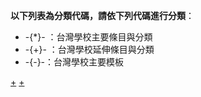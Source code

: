 {{Commons category|Schools in Taiwan}}

'''以下列表為分類代碼，請依下列代碼進行分類'''：
*-{*}- ：台灣學校主要條目與分類
*-{+}- ：台灣學校延伸條目與分類
*-{-}-：台灣學校主要模板

[[Category:臺灣教育組織|+]]
[[Category:中华民国学校|+]]
